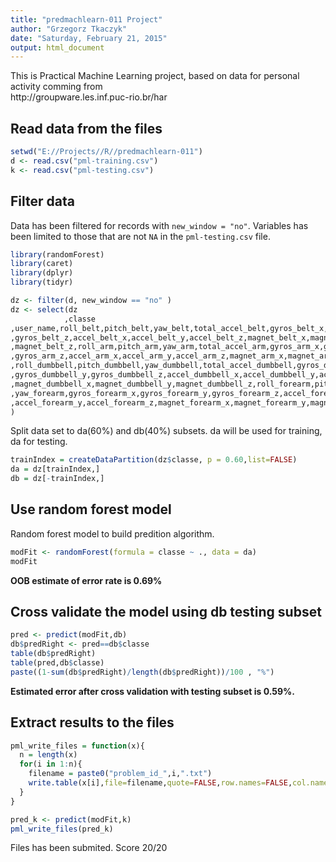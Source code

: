 ```yaml
---
title: "predmachlearn-011 Project"
author: "Grzegorz Tkaczyk"
date: "Saturday, February 21, 2015"
output: html_document
---
```


This is Practical Machine Learning project, based on data for personal activity comming from  
http://groupware.les.inf.puc-rio.br/har 

## Read data from the files 

```r
setwd("E://Projects//R//predmachlearn-011")
d <- read.csv("pml-training.csv")
k <- read.csv("pml-testing.csv")
```

## Filter data

Data has been filtered for records with ```new_window = "no"```.
Variables has been limited to those that are not ```NA``` in the ```pml-testing.csv``` file.

```r


library(randomForest)
library(caret)
library(dplyr)
library(tidyr)

dz <- filter(d, new_window == "no" )
dz <- select(dz
            ,classe
,user_name,roll_belt,pitch_belt,yaw_belt,total_accel_belt,gyros_belt_x,gyros_belt_y
,gyros_belt_z,accel_belt_x,accel_belt_y,accel_belt_z,magnet_belt_x,magnet_belt_y
,magnet_belt_z,roll_arm,pitch_arm,yaw_arm,total_accel_arm,gyros_arm_x,gyros_arm_y
,gyros_arm_z,accel_arm_x,accel_arm_y,accel_arm_z,magnet_arm_x,magnet_arm_y,magnet_arm_z
,roll_dumbbell,pitch_dumbbell,yaw_dumbbell,total_accel_dumbbell,gyros_dumbbell_x
,gyros_dumbbell_y,gyros_dumbbell_z,accel_dumbbell_x,accel_dumbbell_y,accel_dumbbell_z
,magnet_dumbbell_x,magnet_dumbbell_y,magnet_dumbbell_z,roll_forearm,pitch_forearm
,yaw_forearm,gyros_forearm_x,gyros_forearm_y,gyros_forearm_z,accel_forearm_x
,accel_forearm_y,accel_forearm_z,magnet_forearm_x,magnet_forearm_y,magnet_forearm_z
)
```

Split data set to da(60%) and db(40%) subsets. da will be used for training, da for testing.

```r
trainIndex = createDataPartition(dz$classe, p = 0.60,list=FALSE)
da = dz[trainIndex,]
db = dz[-trainIndex,]
```

## Use random forest model

Random forest model to build predition algorithm.

```r
modFit <- randomForest(formula = classe ~ ., data = da)
modFit
```
**OOB estimate of  error rate is 0.69%**

## Cross validate the model using db testing subset

```r
pred <- predict(modFit,db) 
db$predRight <- pred==db$classe
table(db$predRight)
table(pred,db$classe)
paste((1-sum(db$predRight)/length(db$predRight))/100 , "%")
```

**Estimated error after cross validation with testing subset is 0.59%.**

## Extract results to the files

```r
pml_write_files = function(x){
  n = length(x)
  for(i in 1:n){
    filename = paste0("problem_id_",i,".txt")
    write.table(x[i],file=filename,quote=FALSE,row.names=FALSE,col.names=FALSE)
  }
}

pred_k <- predict(modFit,k)
pml_write_files(pred_k)

```

Files has been submited. Score 20/20